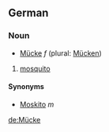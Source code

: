 ==German==
===Noun===
*[[Mücke]] ''f'' (plural: [[Mücken]])

# [[mosquito]]

====Synonyms====
*[[Moskito]] ''m''

[[de:Mücke]]